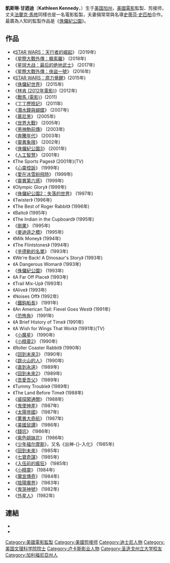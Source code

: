 {{noteTA
|G1=星球大戰
|G2=Show
|G3=Movie
}}
{{艺人
|name = Kathleen Kennedy<br>凱斯琳·甘迺迪
|type=監製
|image = Kathleen Kennedy by Gage Skidmore.jpg
|出生日期={{birth date|1953|12|9}}
|出生地= {{USA}}[[加州|加州]][[伯克利_(加利福尼亞州)|柏克萊]]
|parents = Donald Kennedy<br>Dione Dousseau
|教育程度 = {{flagicon|USA}} [[圣迭戈州立大学|圣迭戈州立大学]]
|spouse= [[法兰克·马歇尔|Frank Marshall]]<br>（1987~）
|儿女 = Lili<br>Meghan
|代表作 = 《[[侏儸紀公園|侏儸紀公園]]》<br>《[[辛德勒的名單|辛德勒的名單]]》
|经纪公司 = {{flagicon|USA}} {{link-en|甘迺迪/马歇尔|The Kennedy/Marshall Company|Kennedy/Marshall}}
|相关团体 = [[史蒂芬·史匹柏|史蒂芬·史匹柏]]<br>[[华特迪士尼影片|华特迪士尼影片]]<br>[[卢卡斯影业|卢卡斯影业]]
|academyawards='''[[歐文·G·托爾伯格紀念獎|歐文·G·托爾伯格紀念獎]]'''<br>2018年
}}
'''凱斯琳·甘迺迪'''（'''Kathleen Kennedy'''，{{bd|1953年|12月9日||}}）生于[[美国|美国]][[加州|加州]]，[[美國|美國]][[電影|電影]]監製、剪接师，丈夫[[法蘭克·馬修|法蘭克·馬修]]同樣也是一名電影監製，夫妻倆常常與名導[[史蒂芬·史匹柏|史蒂芬·史匹柏]]合作。最廣為人知的監製作品是《[[侏儸紀公園|侏儸紀公園]]》。

== 作品 ==
*《[[STAR_WARS：天行者的崛起|STAR WARS：天行者的崛起]]》 (2019年)
*《[[星際大戰外傳：韓索羅|星際大戰外傳：韓索羅]]》 (2018年)
*《[[星球大战：最后的绝地武士|星球大战：最后的绝地武士]]》 (2017年)
*《[[星際大戰外傳：俠盜一號|星際大戰外傳：俠盜一號]]》 (2016年)
*《[[STAR_WARS：原力覺醒|STAR WARS：原力覺醒]]》(2015年)
*《[[侏儸紀世界|侏儸紀世界]]》 (2015年)
*《[[林肯_(2012年電影)|林肯 (2012年電影)]]》(2012年)
*《[[戰馬_(電影)|戰馬 (電影)]]》(2011)
*《[[丁丁歷險記_(電影)|丁丁歷險記]]》 (2011年)
*《[[潛水鐘與蝴蝶|潛水鐘與蝴蝶]]》 (2007年)
*《[[慕尼黑_(電影)|慕尼黑]]》 (2005年)
*《[[世界大戰|世界大戰]]》 (2005年)
*《[[黑神駒前傳|黑神駒前傳]]》 (2003年)
*《[[奔騰年代|奔騰年代]]》 (2003年)
*《[[靈異象限|靈異象限]]》 (2002年)
*《[[侏儸紀公園3|侏儸紀公園3]]》 (2001年)
*《[[人工智慧|人工智慧]]》 (2001年)
*《The Sports Pages》 (2001年)(TV)
*《[[心靈控訴|心靈控訴]]》 (1999年)
*《[[愛在冰雪紛飛時|愛在冰雪紛飛時]]》 (1999年)
*《[[靈異第六感|靈異第六感]]》 (1999年)
*《Olympic Glory》 (1999年)
*《[[侏儸紀公園2：失落的世界|侏儸紀公園2：失落的世界]]》 (1997年)
*《Twister》 (1996年)
*《The Best of Roger Rabbit》 (1996年)
*《Balto》 (1995年)
*《The Indian in the Cupboard》 (1995年)
*《[[剛果|剛果]]》 (1995年)
*《[[麥迪遜之橋|麥迪遜之橋]]》 (1995年)
*《Milk Money》 (1994年)
*《The Flintstones》 (1994年)
*《[[辛德勒的名單|辛德勒的名單]]》 (1993年)
*《We're Back! A Dinosaur's Story》 (1993年)
*《A Dangerous Woman》 (1993年)
*《[[侏儸紀公園|侏儸紀公園]]》 (1993年)
*《A Far Off Place》 (1993年)
*《Trail Mix-Up》 (1993年)
*《Alive》 (1993年)
*《Noises Off》 (1992年)
*《[[鐵鈎船長|鐵鈎船長]]》 (1991年)
*《An American Tail: Fievel Goes West》 (1991年)
*《[[恐怖角_(1991年电影)|恐怖角]]》 (1991年)
*《A Brief History of Time》 (1991年)
*《A Wish for Wings That Work》 (1991年)(TV)
*《[[小魔星|小魔星]]》 (1990年)
*《[[小精靈2|小精靈2]]》 (1990年)
*《Roller Coaster Rabbit》 (1990年)
*《[[回到未來3|回到未來3]]》 (1990年)
*《[[跳火山的人|跳火山的人]]》 (1990年)
*《[[直到永遠|直到永遠]]》 (1989年)
*《[[回到未來2|回到未來2]]》 (1989年)
*《[[吾愛吾父|吾愛吾父]]》 (1989年)
*《Tummy Trouble》 (1989年)
*《The Land Before Time》 (1988年)
*《[[威探闖通關|威探闖通關]]》 (1988年)
*《[[鬼使神差|鬼使神差]]》 (1987年)
*《[[太陽帝國|太陽帝國]]》 (1987年)
*《[[驚異大奇航|驚異大奇航]]》 (1987年)
*《[[美國鼠譚|美國鼠譚]]》 (1986年)
*《[[錢坑|錢坑]]》 (1986年)
*《[[紫色姐妹花_(電影)|紫色姐妹花]]》 (1986年)
*《[[少年福尔摩斯|少年福尔摩斯]]》，又名《出神-{}-入化》 (1985年)
*《[[回到未來|回到未來]]》 (1985年)
*《[[七寶奇謀|七寶奇謀]]》 (1985年)
*《[[入伍前的瘋狂|入伍前的瘋狂]]》 (1985年)
*《[[小精靈|小精靈]]》 (1984年)
*《[[魔宮傳奇|魔宮傳奇]]》 (1984年)
*《[[陰陽魔界|陰陽魔界]]》 (1983年)
*《[[鬼哭神號|鬼哭神號]]》 (1982年)
*《[[外星人|外星人]]》 (1982年)

== 連結 ==
*{{imdb name|id=0005086|name=凱斯琳·甘迺迪}}
*{{nndb name|id=891/000058717|name=凱斯琳·甘迺迪}}

{{Lucasfilm}}
{{英国电影学院奖终身成就奖}}
{{Authority control}}

{{DEFAULTSORT:Kennedy, Kathleen}}
[[Category:美國電影監製|Category:美國電影監製]]
[[Category:美國剪接师|Category:美國剪接师]]
[[Category:迪士尼人物|Category:迪士尼人物]]
[[Category:美国文理科学院院士|Category:美国文理科学院院士]]
[[Category:卢卡斯影业人物|Category:卢卡斯影业人物]]
[[Category:圣迭戈州立大学校友|Category:圣迭戈州立大学校友]]
[[Category:加利福尼亞州人|Category:加利福尼亞州人]]
